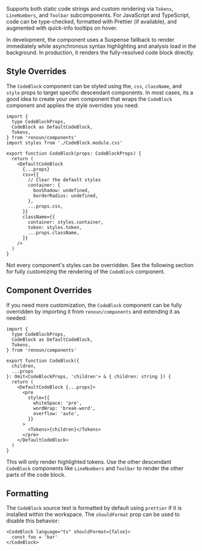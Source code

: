 Supports both static code strings and custom rendering via `Tokens`, `LineNumbers`, and `Toolbar` subcomponents. For JavaScript and TypeScript, code can be type-checked, formatted with Prettier (if available), and augmented with quick-info tooltips on hover.

In development, the component uses a Suspense fallback to render immediately while asynchronous syntax highlighting and analysis load in the background. In production, it renders the fully-resolved code block directly.

## Style Overrides

The `CodeBlock` component can be styled using the, `css`, `className`, and `style` props to target specific descendant components. In most cases, its a good idea to create your own component that wraps the `CodeBlock` component and applies the style overrides you need:

```tsx
import {
  type CodeBlockProps,
  CodeBlock as DefaultCodeBlock,
  Tokens,
} from 'renoun/components'
import styles from './CodeBlock.module.css'

export function CodeBlock(props: CodeBlockProps) {
  return (
    <DefaultCodeBlock
      {...props}
      css={{
        // Clear the default styles
        container: {
          boxShadow: undefined,
          borderRadius: undefined,
        },
        ...props.css,
      }}
      className={{
        container: styles.container,
        token: styles.token,
        ...props.className,
      }}
    />
  )
}
```

<Note>

Not every component's styles can be overridden. See the following section for
fully customizing the rendering of the `CodeBlock` component.

</Note>

## Component Overrides

If you need more customization, the `CodeBlock` component can be fully overridden by importing it from `renoun/components` and extending it as needed:

```tsx path="CodeBlock.tsx"
import {
  type CodeBlockProps,
  CodeBlock as DefaultCodeBlock,
  Tokens,
} from 'renoun/components'

export function CodeBlock({
  children,
  ...props
}: Omit<CodeBlockProps, 'children'> & { children: string }) {
  return (
    <DefaultCodeBlock {...props}>
      <pre
        style={{
          whiteSpace: 'pre',
          wordWrap: 'break-word',
          overflow: 'auto',
        }}
      >
        <Tokens>{children}</Tokens>
      </pre>
    </DefaultCodeBlock>
  )
}
```

<Note>

This will only render highlighted tokens. Use the other descendant `CodeBlock` components
like `LineNumbers` and `Toolbar` to render the other parts of the code block.

</Note>

## Formatting

The `CodeBlock` source text is formatted by default using `prettier` if it is installed within the workspace. The `shouldFormat` prop can be used to disable this behavior:

```tsx
<CodeBlock language="ts" shouldFormat={false}>
  const foo = 'bar'
</CodeBlock>
```
